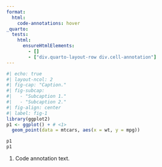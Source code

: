 ```yaml
---
format: 
  html:
    code-annotations: hover
_quarto:
  tests:
    html:
      ensureHtmlElements:
        - []
        - ["div.quarto-layout-row div.cell-annotation"]
---
```


```r
#| echo: true
#| layout-ncol: 2
#| fig-cap: "Caption."
#| fig-subcap:
#|   - "Subcaption 1."
#|   - "Subcaption 2."
#| fig-align: center
#| label: fig-1
library(ggplot2)
p1 <- ggplot() + # <1>
  geom_point(data = mtcars, aes(x = wt, y = mpg))

p1
p1
```

1. Code annotation text.